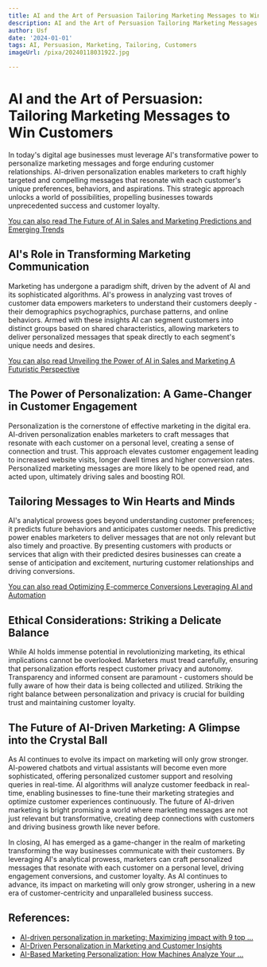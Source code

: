 ```yaml
---
title: AI and the Art of Persuasion Tailoring Marketing Messages to Win Customers
description: AI and the Art of Persuasion Tailoring Marketing Messages to Win Customers
author: Usf
date: '2024-01-01'
tags: AI, Persuasion, Marketing, Tailoring, Customers
imageUrl: /pixa/20240118031922.jpg

---
```

# AI and the Art of Persuasion: Tailoring Marketing Messages to Win Customers

In today's digital age businesses must leverage AI's transformative power to personalize marketing messages and forge enduring customer  relationships. AI-driven personalization enables marketers to craft highly targeted and compelling messages that resonate with each customer's unique preferences, behaviors, and aspirations. This strategic  approach unlocks  a world of possibilities, propelling businesses towards unprecedented success and customer loyalty.

[You can also read The Future of AI in Sales and Marketing Predictions and Emerging Trends](The%20Future%20of%20AI%20in%20Sales%20and%20Marketing%20Predictions%20and%20Emerging%20Trends)


## AI's Role in Transforming Marketing Communication

Marketing has  undergone a paradigm shift, driven by the advent of AI and its sophisticated algorithms. AI's prowess in analyzing vast troves  of customer data empowers marketers to understand their customers deeply - their demographics psychographics, purchase patterns, and  online behaviors.  Armed with these insights AI can segment customers into distinct groups based on shared characteristics, allowing  marketers to deliver personalized messages  that speak directly to each segment's unique needs and desires.

[You  can also read Unveiling the Power of AI in Sales and Marketing A Futuristic Perspective](Unveiling%20the%20Power%20of%20AI%20in%20Sales%20and%20Marketing%20A%20Futuristic%20Perspective)


## The Power of  Personalization: A Game-Changer in Customer  Engagement

Personalization is the  cornerstone of effective marketing in the digital era. AI-driven  personalization  enables  marketers to craft messages that resonate with each customer on a personal level, creating a sense of connection and trust. This approach elevates customer engagement leading to increased website visits, longer dwell times and higher conversion rates. Personalized marketing  messages are more likely to be opened read, and acted upon, ultimately driving sales and boosting ROI.

##  Tailoring Messages to Win Hearts and Minds

AI's analytical prowess  goes beyond  understanding customer preferences; it predicts future behaviors and anticipates customer needs. This predictive power enables marketers to deliver  messages that are not only relevant but also timely and  proactive. By presenting customers  with products or services that align with their predicted desires businesses can  create  a sense  of anticipation and excitement,  nurturing customer relationships and driving conversions.

[You can  also  read Optimizing E-commerce Conversions Leveraging AI and  Automation](Optimizing%20E-commerce%20Conversions%20Leveraging%20AI%20and%20Automation)


## Ethical Considerations: Striking a  Delicate Balance

While AI  holds immense potential in revolutionizing marketing, its ethical implications cannot be  overlooked. Marketers must tread carefully, ensuring that personalization efforts respect customer privacy and autonomy. Transparency and  informed consent are paramount - customers should be fully aware of how their data is being collected and utilized. Striking the right balance  between  personalization and privacy is crucial for building trust and maintaining customer loyalty.

## The Future of AI-Driven Marketing:  A Glimpse into the Crystal Ball

As AI continues to evolve its  impact on marketing will only grow stronger. AI-powered chatbots  and virtual assistants will  become even more sophisticated, offering personalized customer support  and resolving queries  in  real-time. AI algorithms will analyze  customer feedback in  real-time,  enabling businesses to fine-tune their marketing strategies and optimize customer experiences continuously. The future of AI-driven marketing is bright promising a  world where marketing  messages are not just relevant but transformative, creating deep  connections with customers and driving business growth like  never before.

In closing, AI has emerged as a game-changer in the realm of marketing transforming the way businesses communicate with their customers. By leveraging AI's analytical prowess, marketers  can craft personalized messages that resonate with  each customer on a personal level, driving engagement conversions, and customer loyalty. As AI continues to advance, its impact  on  marketing will only grow stronger, ushering  in a  new era of customer-centricity and unparalleled business success.

## References:
- [AI-driven personalization in marketing: Maximizing impact with 9 top ...](https://datasciencedojo.com/blog/ai-driven-personalization/)
- [AI-Driven Personalization in Marketing and Customer Insights](https://esoftskills.com/ai-driven-personalization-in-marketing-and-customer-insights/)
- [AI-Based Marketing Personalization: How Machines Analyze Your ...](https://www.marketingaiinstitute.com/blog/ai-based-marketing-personalization)
